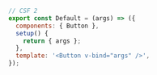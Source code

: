 ```js
// CSF 2
export const Default = (args) => ({
  components: { Button },
  setup() {
    return { args };
  },
  template: '<Button v-bind="args" />',
});
```
